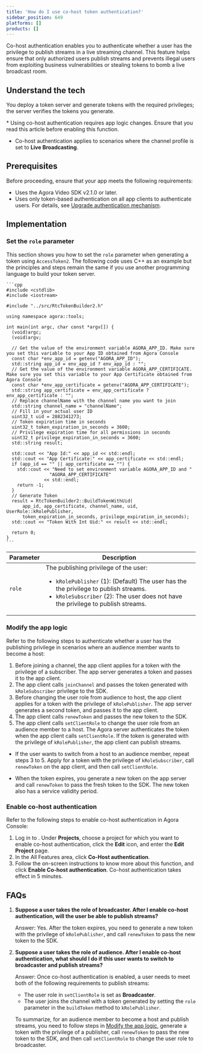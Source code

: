 ```yaml
---
title: 'How do I use co-host token authentication?'
sidebar_position: 649
platforms: []
products: []
---
```


Co-host authentication enables you to authenticate whether a user has the privilege to publish streams in a live streaming channel. This feature helps ensure that only authorized users publish streams and prevents illegal users from exploiting business vulnerabilities or stealing tokens to bomb a live broadcast room.

## Understand the tech

You deploy a token server and generate tokens with the required privileges; the <Vg k="COMPANY" /> server verifies the tokens you generate.

<Admonition type="caution" title="Note">
* Using co-host authentication requires app logic changes. Ensure that you
      read this article before enabling this function.

* Co-host authentication applies to scenarios where the channel profile is
      set to **Live Broadcasting**.
</Admonition>

## Prerequisites

Before proceeding, ensure that your app meets the following requirements:

- Uses the Agora Video SDK v2.1.0 or later.
- Uses only token-based authentication on all app clients to authenticate users. For details, see [Upgrade authentication mechanism](/en/video-calling/get-started/authentication-workflow).

## Implementation

### Set the `role` parameter

This section shows you how to set the `role` parameter when generating a token using `AccessToken2`. The following code uses C++ as an example but the principles and steps remain the same if you use another programming language to build your token server.

    ```cpp
    #include <cstdlib>
    #include <iostream>

    #include "../src/RtcTokenBuilder2.h"

    using namespace agora::tools;

    int main(int argc, char const *argv[]) {
      (void)argc;
      (void)argv;

      // Get the value of the environment variable AGORA_APP_ID. Make sure you set this variable to your App ID obtained from Agora Console
      const char *env_app_id = getenv("AGORA_APP_ID");
      std::string app_id = env_app_id ? env_app_id : "";
      // Get the value of the environment variable AGORA_APP_CERTIFICATE. Make sure you set this variable to your App Certificate obtained from Agora Console
      const char *env_app_certificate = getenv("AGORA_APP_CERTIFICATE");
      std::string app_certificate = env_app_certificate ? env_app_certificate : "";
      // Replace channelName with the channel name you want to join
      std::string channel_name = "channelName";
      // Fill in your actual user ID
      uint32_t uid = 2882341273;
      // Token expiration time in seconds
      uint32_t token_expiration_in_seconds = 3600;
      // Privilege expiration time for all permissions in seconds
      uint32_t privilege_expiration_in_seconds = 3600;
      std::string result;

      std::cout << "App Id:" << app_id << std::endl;
      std::cout << "App Certificate:" << app_certificate << std::endl;
      if (app_id == "" || app_certificate == "") {
        std::cout << "Need to set environment variable AGORA_APP_ID and "
                    "AGORA_APP_CERTIFICATE"
                  << std::endl;
        return -1;
      }
      // Generate Token
      result = RtcTokenBuilder2::BuildTokenWithUid(
          app_id, app_certificate, channel_name, uid, UserRole::kRolePublisher,
          token_expiration_in_seconds, privilege_expiration_in_seconds);
      std::cout << "Token With Int Uid:" << result << std::endl;

      return 0;
    }
    ```

  | Parameter | Description             |
  | --------- | ----------------------- |
  | `role`    | The publishing privilege of the user: <ul><li>`kRolePublisher` (1): (Default) The user has the the privilege to publish streams.</li><li>`kRoleSubscriber` (2): The user does not have the privilege to publish streams.</li></ul> |

### Modify the app logic

Refer to the following steps to authenticate whether a user has the publishing privilege in scenarios where an audience member wants to become a host:

1. Before joining a channel, the app client applies for a token with the privilege of a subscriber. The app server generates a token and passes it to the app client.
2. The app client calls `joinChannel` and passes the token generated with `kRoleSubscriber` privilege to the SDK.
3. Before changing the user role from audience to host, the app client applies for a token with the privilege of `kRolePublisher`. The app server generates a second token, and passes it to the app client.
4. The app client calls `renewToken` and passes the new token to the SDK.
5. The app client calls `setClientRole` to change the user role from an audience member to a host. The Agora server authenticates the token when the app client calls `setClientRole`. If the token is generated with the privilege of `kRolePublisher`, the app client can publish streams.

<Admonition type="caution" title ="Note">

* If the user wants to switch from a host to an audience member, repeat steps 3 to 5. Apply for a token with the privilege of `kRoleSubscriber`, call `renewToken` on the app client, and then call `setClientRole`.
  
* When the token expires, you generate a new token on the app server and call `renewToken` to pass the fresh token to the SDK. The new token also has a service validity period.
</Admonition>

### Enable co-host authentication

Refer to the following steps to enable co-host authentication in Agora Console:

1. Log in to <Link to="{{Global.AGORA_CONSOLE_URL}}"><Vg k="CONSOLE" /></Link>. Under **Projects**, choose a project for which you want to enable co-host authentication, click the **Edit** icon, and enter the **Edit Project** page.
2. In the All Features area, click **Co-Host authentication**.
3. Follow the on-screen instructions to know more about this function, and click **Enable Co-host authentication**. Co-host authentication takes effect in 5 minutes.


## FAQs

1. **Suppose a user takes the role of broadcaster. After I enable co-host authentication, will the user be able to publish streams?**

    Answer: Yes. After the token expires, you need to generate a new token with the privilege of `kRolePublisher`, and call `renewToken` to pass the new token to the SDK.

2. **Suppose a user takes the role of audience. After I enable co-host authentication, what should I do if this user wants to switch to broadcaster and publish streams?**

    Answer: Once co-host authentication is enabled, a user needs to meet both of the following requirements to publish streams:

    - The user role in `setClientRole` is set as **Broadcaster**.
    - The user joins the channel with a token generated by setting the `role` parameter in the `buildToken` method to `kRolePublisher`.

    To summarize, for an audience member to become a host and publish streams, you need to follow steps in [Modify the app logic](#modify-the-app-logic), generate a token with the privilege of a publisher, call `renewToken` to pass the new token to the SDK, and then call `setClientRole` to change the user role to broadcaster.
